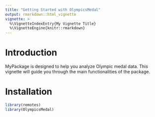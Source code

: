 ```yaml
---
title: "Getting Started with OlympicsMedal"
output: rmarkdown::html_vignette
vignette: >
  %\VignetteIndexEntry{My Vignette Title}
  %\VignetteEngine{knitr::rmarkdown}
---
```


# Introduction

MyPackage is designed to help you analyze Olympic medal data. This vignette will guide you through the main functionalities of the package.

# Installation

```r
library(remotes)
library(OlympicsMedal)
```

